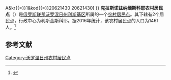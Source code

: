 {{Infobox Settlement
| official_name = 克拉斯诺兹纳缅斯科耶农村居民点
| native_name = Краснознаменское сельское поселение
| settlement_type = [[农村居民点|农村居民点]]
| subdivision_type = [[国家|国家]]
| subdivision_type1 = [[州_(俄罗斯)|州]]
| subdivision_type2 = [[区_(苏联)|区]]
| subdivision_name = {{RUS}}
| subdivision_name1 = [[沃罗涅日州|沃罗涅日州]]
| subdivision_name2 = [[利斯基区|利斯基区]]
| seat_type = 行政中心
| seat = 利斯金斯科耶
| population_as_of=2016
| population_footnotes = <ref name=stat />
| population_total = 1461
| coordinates_display = inline,title
| latd =  | latm =  | lats =  | latNS = N
| longd =  | longm =  | longs =  | longEW = E
| timezone = [[莫斯科时间|MSK]]
| utc_offset = +3
| blank_name = [[俄罗斯市政土地区划代码|OKTMO编码]]
| blank_info = [http://classif.spb.ru/classificators/view/tma.php?st{{=}}A&kr{{=}}1&kod{{=}}20621430 20621430]
}}
'''克拉斯诺兹纳缅斯科耶农村居民点'''（{{lang-ru|Краснознаменское сельское поселение}}）是[[俄罗斯联邦|俄罗斯联邦]][[沃罗涅日州|沃罗涅日州]][[利斯基区|利斯基区]]所属的一个[[农村居民点|农村居民点]]。其下辖有2个居民点，行政中心为利斯金斯科耶。据2016年统计，该农村居民点的人口为1461人。<ref name=stat>{{cite web | url = http://www.gks.ru/free_doc/doc_2016/bul_dr/mun_obr2016.rar | title = Численность населения Российской Федерации по муниципальным образованиям на 1 января 2016 года | language = ru | accessdate = 2017-01-02 | archive-date = 2019-05-13 | archive-url = https://web.archive.org/web/20190513150350/http://www.gks.ru/free_doc/doc_2016/bul_dr/mun_obr2016.rar | dead-url = no }}</ref>

== 参考文献 ==
{{reflist}}

{{Russia-stub}}

[[Category:沃罗涅日州农村居民点|Category:沃罗涅日州农村居民点]]